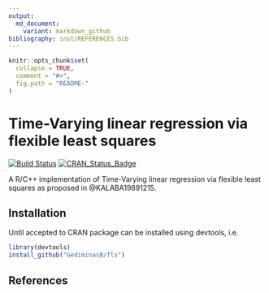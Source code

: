 ```yaml
---
output:
  md_document:
    variant: markdown_github
bibliography: inst/REFERENCES.bib
---
```


<!-- README.md is generated from README.Rmd. Please edit that file -->

```r
knitr::opts_chunk$set(
  collapse = TRUE,
  comment = "#>",
  fig.path = "README-"
)
```

# Time-Varying linear regression via flexible least squares

[![Build Status](https://travis-ci.org/GediminasB/fls.svg?branch=master)](https://travis-ci.org/GediminasB/fls)
[![CRAN_Status_Badge](http://www.r-pkg.org/badges/version/fls)](http://cran.r-project.org/package=fls)

A R/C++ implementation of Time-Varying linear regression via flexible least squares as proposed in @KALABA19891215.

## Installation
Until accepted to CRAN package can be installed using devtools, i.e.

```r
library(devtools)
install_github("GediminasB/fls")
```

## References
